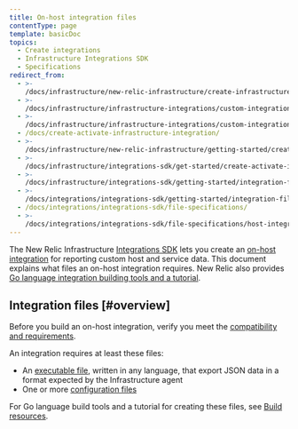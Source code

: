 ```yaml
---
title: On-host integration files
contentType: page
template: basicDoc
topics:
  - Create integrations
  - Infrastructure Integrations SDK
  - Specifications
redirect_from:
  - >-
    /docs/infrastructure/new-relic-infrastructure/create-infrastructure-custom-integration/
  - >-
    /docs/infrastructure/infrastructure-integrations/custom-integrations/create-infrastructure-custom-integration/
  - >-
    /docs/infrastructure/infrastructure-integrations/custom-integrations/create-activate-infrastructure-integration/
  - /docs/create-activate-infrastructure-integration/
  - >-
    /docs/infrastructure/new-relic-infrastructure/getting-started/create-activate-infrastructure-integration/
  - >-
    /docs/infrastructure/integrations-sdk/get-started/create-activate-infrastructure-integration/
  - >-
    /docs/infrastructure/integrations-sdk/getting-started/integration-file-structure-activation/
  - >-
    /docs/integrations/integrations-sdk/getting-started/integration-file-structure-activation/
  - /docs/integrations/integrations-sdk/file-specifications/
  - >-
    /docs/integrations/integrations-sdk/file-specifications/host-integration-files/
---
```


The New Relic Infrastructure [Integrations SDK](/docs/infrastructure/integrations/intro-infrastructure-integrations) lets you create an [on-host integration](/docs/integrations/host-integrations/getting-started/introduction-host-integrations) for reporting custom host and service data. This document explains what files an on-host integration requires. New Relic also provides [Go language integration building tools and a tutorial](/docs/infrastructure/integrations-sdk/tools-resources/infrastructure-integration-building-resources).

## Integration files [#overview]

Before you build an on-host integration, verify you meet the [compatibility and requirements](/docs/integrations/integrations-sdk/getting-started/compatibility-requirements-infrastructure-integrations-sdk).

An integration requires at least these files:

* An [executable file](/docs/infrastructure/infrastructure-integrations/custom-integrations/create-integration-executable-file), written in any language, that export JSON data in a format expected by the Infrastructure agent
* One or more [configuration files](/docs/integrations/integrations-sdk/file-specifications/host-integrations-standard-configuration-format)

For Go language build tools and a tutorial for creating these files, see [Build resources](/docs/integrations/integrations-sdk/getting-started/integrations-tutorials-build-resources).
